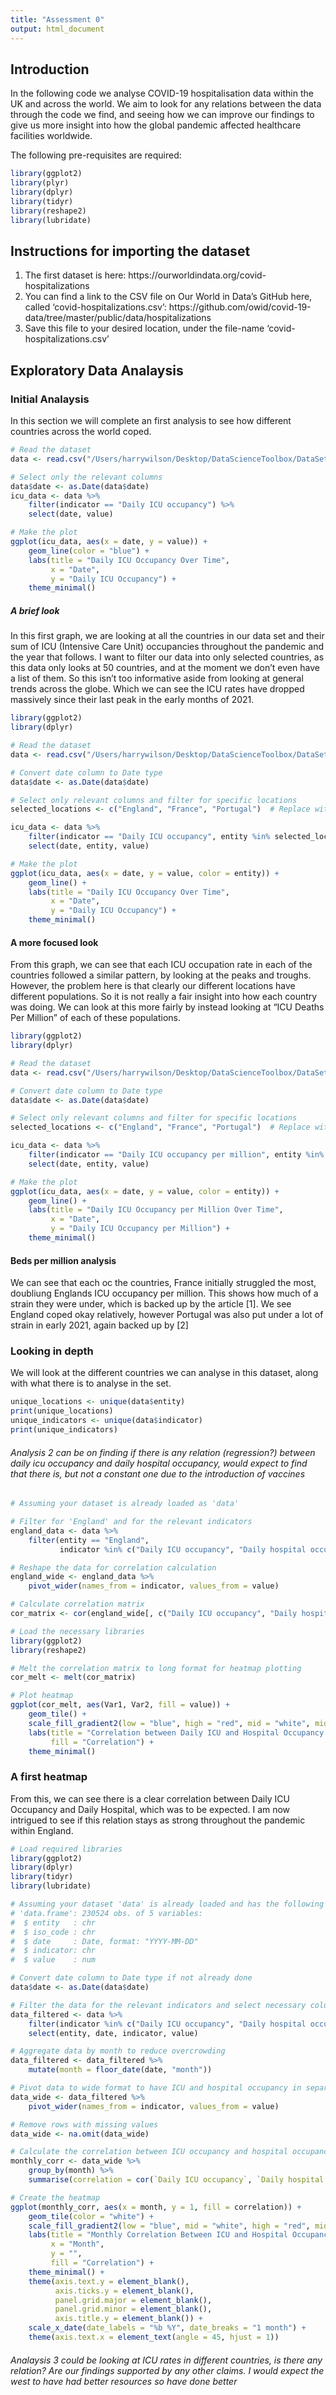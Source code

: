 ```yaml
---
title: "Assessment 0"
output: html_document
---
```



## Introduction

In the following code we analyse COVID-19 hospitalisation data within the UK and across the world. We aim to look for any relations between the data through the code we find, and seeing how we can improve our findings to give us more insight into how the global pandemic affected healthcare facilities worldwide.


The following pre-requisites are required:
```r
library(ggplot2)
library(plyr)
library(dplyr)
library(tidyr)
library(reshape2)
library(lubridate)
```


## Instructions for importing the dataset

1. The first dataset is here: https://ourworldindata.org/covid-hospitalizations
2. You can find a link to the CSV file on Our World in Data's GitHub here, called 'covid-hospitalizations.csv': https://github.com/owid/covid-19-data/tree/master/public/data/hospitalizations
3. Save this file to your desired location, under the file-name 'covid-hospitalizations.csv'



## Exploratory Data Analaysis



### Initial Analaysis

In this section we will complete an first analysis to see how different countries across the world coped.

```r
# Read the dataset
data <- read.csv("/Users/harrywilson/Desktop/DataScienceToolbox/DataSets/covid-hospitalizations.csv")

# Select only the relevant columns
data$date <- as.Date(data$date)
icu_data <- data %>%
    filter(indicator == "Daily ICU occupancy") %>%
    select(date, value)  

# Make the plot
ggplot(icu_data, aes(x = date, y = value)) +
    geom_line(color = "blue") +
    labs(title = "Daily ICU Occupancy Over Time",
         x = "Date",
         y = "Daily ICU Occupancy") +
    theme_minimal()
```



##### A brief look

In this first graph, we are looking at all the countries in our data set and their sum of ICU (Intensive Care Unit) occupancies throughout the pandemic and the year that follows. I want to filter our data into only selected countries, as this data only looks at 50 countries, and at the moment we don't even have a list of them. So this isn't too informative aside from looking at general trends across the globe. Which we can see the ICU rates have dropped massively since their last peak in the early months of 2021.

```r
library(ggplot2)
library(dplyr)

# Read the dataset
data <- read.csv("/Users/harrywilson/Desktop/DataScienceToolbox/DataSets/covid-hospitalizations.csv")

# Convert date column to Date type
data$date <- as.Date(data$date)

# Select only relevant columns and filter for specific locations
selected_locations <- c("England", "France", "Portugal")  # Replace with your desired countries

icu_data <- data %>%
    filter(indicator == "Daily ICU occupancy", entity %in% selected_locations) %>%
    select(date, entity, value)

# Make the plot
ggplot(icu_data, aes(x = date, y = value, color = entity)) +
    geom_line() +
    labs(title = "Daily ICU Occupancy Over Time",
         x = "Date",
         y = "Daily ICU Occupancy") +
    theme_minimal()

```



#### A more focused look

From this graph, we can see that each ICU occupation rate in each of the countries followed a similar pattern, by looking at the peaks and troughs. However, the problem here is that clearly our different locations have different populations. So it is not really a fair insight into how each country was doing. We can look at this more fairly by instead looking at "ICU Deaths Per Million" of each of these populations.





```r
library(ggplot2)
library(dplyr)

# Read the dataset
data <- read.csv("/Users/harrywilson/Desktop/DataScienceToolbox/DataSets/covid-hospitalizations.csv")

# Convert date column to Date type
data$date <- as.Date(data$date)

# Select only relevant columns and filter for specific locations
selected_locations <- c("England", "France", "Portugal")  # Replace with your desired countries

icu_data <- data %>%
    filter(indicator == "Daily ICU occupancy per million", entity %in% selected_locations) %>%
    select(date, entity, value)

# Make the plot
ggplot(icu_data, aes(x = date, y = value, color = entity)) +
    geom_line() +
    labs(title = "Daily ICU Occupancy per Million Over Time",
         x = "Date",
         y = "Daily ICU Occupancy per Million") +
    theme_minimal()

```



#### Beds per million analysis

We can see that each oc the countries, France initially struggled the most, doubliung Englands ICU occupancy per million. This shows how much of a strain they were under, which is backed up by the article [1]. We see England coped okay relatively, however Portugal was also put under a lot of strain in early 2021, again backed up by [2]




### Looking in depth

We will look at the different countries we can analyse in this dataset, along with what there is to analyse in the set.



```r
unique_locations <- unique(data$entity)
print(unique_locations)
unique_indicators <- unique(data$indicator)
print(unique_indicators)
```



###### Analysis 2 can be on finding if there is any relation (regression?) between daily icu occupancy and daily hospital occupancy, would expect to find that there is, but not a constant one due to the introduction of vaccines



```r
# Assuming your dataset is already loaded as 'data'

# Filter for 'England' and for the relevant indicators
england_data <- data %>%
    filter(entity == "England", 
           indicator %in% c("Daily ICU occupancy", "Daily hospital occupancy"))

# Reshape the data for correlation calculation
england_wide <- england_data %>%
    pivot_wider(names_from = indicator, values_from = value)

# Calculate correlation matrix
cor_matrix <- cor(england_wide[, c("Daily ICU occupancy", "Daily hospital occupancy")], use = "complete.obs")

# Load the necessary libraries
library(ggplot2)
library(reshape2)

# Melt the correlation matrix to long format for heatmap plotting
cor_melt <- melt(cor_matrix)

# Plot heatmap
ggplot(cor_melt, aes(Var1, Var2, fill = value)) +
    geom_tile() +
    scale_fill_gradient2(low = "blue", high = "red", mid = "white", midpoint = 0) +
    labs(title = "Correlation between Daily ICU and Hospital Occupancy in England",
         fill = "Correlation") +
    theme_minimal()
```


### A first heatmap

From this, we can see there is a clear correlation between Daily ICU Occupancy and Daily Hospital, which was to be expected. I am now intrigued to see if this relation stays as strong throughout the pandemic within England.


```r
# Load required libraries
library(ggplot2)
library(dplyr)
library(tidyr)
library(lubridate)

# Assuming your dataset 'data' is already loaded and has the following structure:
# 'data.frame': 230524 obs. of 5 variables:
#  $ entity   : chr 
#  $ iso_code : chr 
#  $ date     : Date, format: "YYYY-MM-DD"
#  $ indicator: chr 
#  $ value    : num 

# Convert date column to Date type if not already done
data$date <- as.Date(data$date)

# Filter the data for the relevant indicators and select necessary columns
data_filtered <- data %>%
    filter(indicator %in% c("Daily ICU occupancy", "Daily hospital occupancy")) %>%
    select(entity, date, indicator, value)

# Aggregate data by month to reduce overcrowding
data_filtered <- data_filtered %>%
    mutate(month = floor_date(date, "month"))

# Pivot data to wide format to have ICU and hospital occupancy in separate columns
data_wide <- data_filtered %>%
    pivot_wider(names_from = indicator, values_from = value)

# Remove rows with missing values
data_wide <- na.omit(data_wide)

# Calculate the correlation between ICU occupancy and hospital occupancy for each month
monthly_corr <- data_wide %>%
    group_by(month) %>%
    summarise(correlation = cor(`Daily ICU occupancy`, `Daily hospital occupancy`, use = "complete.obs"))

# Create the heatmap
ggplot(monthly_corr, aes(x = month, y = 1, fill = correlation)) +
    geom_tile(color = "white") +
    scale_fill_gradient2(low = "blue", mid = "white", high = "red", midpoint = 0, name = "Correlation") +
    labs(title = "Monthly Correlation Between ICU and Hospital Occupancy",
         x = "Month",
         y = "",
         fill = "Correlation") +
    theme_minimal() +
    theme(axis.text.y = element_blank(),
          axis.ticks.y = element_blank(),
          panel.grid.major = element_blank(),
          panel.grid.minor = element_blank(),
          axis.title.y = element_blank()) +
    scale_x_date(date_labels = "%b %Y", date_breaks = "1 month") +
    theme(axis.text.x = element_text(angle = 45, hjust = 1))


```






###### Analaysis 3 could be looking at ICU rates in different countries, is there any relation? Are our findings supported by any other claims. I would expect the west to have had better resources so have done better